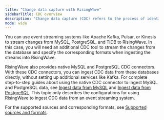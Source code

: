 ```yaml
---
title: "Change data capture with RisingWave"
sidebarTitle: CDC overview
description: "Change data capture (CDC) refers to the process of identifying and capturing data changes in a database and then delivering the changes to a downstream service in real-time."
mode: wide
---
```


You can use event streaming systems like Apache Kafka, Pulsar, or Kinesis to stream changes from MySQL, PostgreSQL, and TiDB to RisingWave. In this case, you will need an additional CDC tool to stream the changes from the database and specify the corresponding formats when ingesting the streams into RisingWave.

RisingWave also provides native MySQL and PostgreSQL CDC connectors. With these CDC connectors, you can ingest CDC data from these databases directly, without setting up additional services like Kafka. For complete step-to-step guides about using the native CDC connector to ingest MySQL and PostgreSQL data, see [Ingest data from MySQL](/integrations/sources/mysql-cdc) and [Ingest data from PostgreSQL](/integrations/sources/postgresql-cdc). This topic only describes the configurations for using RisingWave to ingest CDC data from an event streaming system.

For the supported sources and corresponding formats, see [Supported sources and formats](/ingestion/supported-sources-and-formats).

